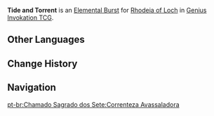 {{Genius Invokation TCG Skill Infobox
|image      = Tide and Torrent Character Card Skill.png
|type       = Elemental Burst
|character  = Rhodeia of Loch
|element    = Hydro
|matching   = 3
|energy     = 3
|effect     = Deals 4 {{Color|Hydro DMG}}. For each friendly Summon on the field, deals +1 additional DMG.
|order      = 4
}}
'''Tide and Torrent''' is an [[Character Card Elemental Burst|Elemental Burst]] for [[Rhodeia of Loch (Character Card)|Rhodeia of Loch]] in [[Genius Invokation TCG]].

==Other Languages==
{{Other Languages
|en      = Tide and Torrent
|zhs     = 潮涌与激流
|zhs_rm  = Cháoyǒng Yǔ Jīliú
|zht     = 潮湧與激流
|zht_rm  = Cháoyǒng Yǔ Jīliú
|zh_tl   = Surging Tide and Torrent
|ja      = 潮汐と激流
|ja_rm   = Chouseki to Gekiryuu
|ja_tl   = Tide and Torrent
|ko      = 밀물과 급류
|ko_rm   = Milmul-gwa Geumnyu
|ko_tl   = Rising Tide and Rapid Torrent
|es      = Marejada torrencial
|es_tl   = Torrential Tidal Wave
|fr      = Marée et torrent
|fr_tl   = Tide and Torrent
|ru      = Приливы и течения
|ru_tl   = Tides and Currents
|th      = Tide and Torrent
|vi      = Dâng Trào Và Kích Lưu
|vi_tl   = 
|de      = Gezeiten und Sintflut
|de_tl   = Tides and Deluge
|id      = Tide and Torrent
|pt      = Correnteza Avassaladora
|pt_tl   = 
|tr      = Gelgit ve Tufan
|tr_tl   = 
|it      = Correnti e maree
|it_tl   = Currents and Tides
}}

==Change History==
{{Change History|3.3}}

==Navigation==
{{Genius Invokation TCG Skill Navbox|Rhodeia of Loch}}
[[pt-br:Chamado Sagrado dos Sete:Correnteza Avassaladora]]